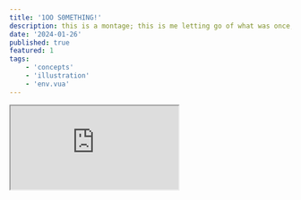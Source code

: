 ```yaml
---
title: '1OO S0METHING!'
description: this is a montage; this is me letting go of what was once, that will never be.
date: '2024-01-26'
published: true
featured: 1
tags:
    - 'concepts'
    - 'illustration'
    - 'env.vua'
---
```


<div
  className="padlet-embed"
  style={{
    boxSizing: "border-box",
    overflow: "hidden",
    position: "absolute",
    right: 0,
    left: 0,
    bottom: -80,
    top: 80,
    width: "100%",
    background: "#000",
    "border-top": "4px solid #333",
    "border-bottom": "4px solid #333",
  }}
>
  <p style={{ padding: 0, margin: 0 }}>
    <iframe
      src="https://padlet.com/embed/m2l00hks4o7lj0fr"
      style={{
        width: "100%",
        height: "100vh",
        display: "block",
        padding: 0,
        margin: 0
      }}
    />
  </p>
</div>
